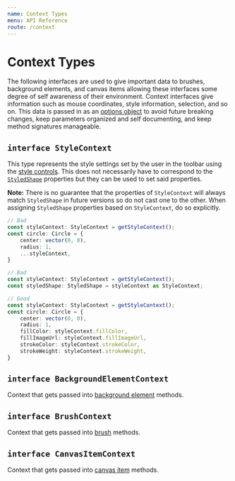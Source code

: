 ```yaml
---
name: Context Types
menu: API Reference
route: /context
---
```



# Context Types

The following interfaces are used to give important data to brushes, background elements, and canvas items allowing these interfaces some degree of self awareness of their environment. Context interfaces give information such as mouse coordinates, style information, selection, and so on. This data is passed in as an [options object](https://www.codereadability.com/what-are-javascript-options-objects/) to avoid future breaking changes, keep parameters organized and self documenting, and keep method signatures manageable.

## `interface StyleContext`

This type represents the style settings set by the user in the toolbar using the [style controls](/extendingtoolbar#stylecontrols). This does not necessarily have to correspond to the [`StyledShape`](/context#interface-stylecontext) properties but they can be used to set said properties.

**Note:** There is no guarantee that the properties of `StyleContext` will always match `StyledShape` in future versions so do not cast one to the other. When assigning `StyledShape` properties based on `StyleContext`, do so explicitly.

```ts
// Bad
const styleContext: StyleContext = getStyleContext();
const circle: Circle = {
	center: vector(0, 0),
	radius: 1,
	...styleContext,
}

// Bad
const styleContext: StyleContext = getStyleContext();
const styledShape: StyledShape = styleContext as StyleContext;

// Good
const styleContext: StyleContext = getStyleContext();
const circle: Circle = {
	center: vector(0, 0),
	radius: 1,
	fillColor: styleContext.fillColor,
	fillImageUrl: styleContext.fillImageUrl,
	strokeColor: styleContext.strokeColor,
	strokeWeight: styleContext.strokeWeight,
}
```

<InterfaceDocumentation interfaceMetadata={StyleContext} />

## `interface BackgroundElementContext`

Context that gets passed into [background element](/ibackgroundelement) methods.

<InterfaceDocumentation interfaceMetadata={BackgroundElementContext} />

## `interface BrushContext`

Context that gets passed into [brush](/ibrush) methods.

<InterfaceDocumentation interfaceMetadata={BrushContext} />

## `interface CanvasItemContext`

Context that gets passed into [canvas item](/icanvasitem) methods.

<InterfaceDocumentation interfaceMetadata={CanvasItemContext} />
